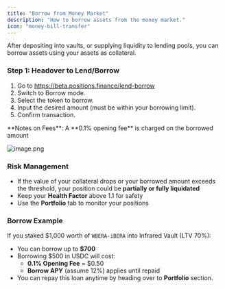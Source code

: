 ```yaml
---
title: "Borrow from Money Market"
description: "How to borrow assets from the money market."
icon: "money-bill-transfer"
---
```


After depositing into vaults, or supplying liquidity to lending pools, you can borrow assets using your assets as collateral.

### Step 1: Headover to Lend/Borrow

1. Go to https://beta.positions.finance/lend-borrow
2. Switch to Borrow mode.
3. Select the token to borrow.
4. Input the desired amount (must be within your borrowing limit).
5. Confirm transaction.

<Note>
  **Notes on Fees**: A **0.1% opening fee** is charged on the borrowed amount
</Note>

![image.png](/images/image.png)

### Risk Management

- If the value of your collateral drops or your borrowed amount exceeds the threshold, your position could be **partially or fully liquidated**
- Keep your **Health Factor** above 1.1 for safety
- Use the **Portfolio** tab to monitor your positions

### Borrow Example

If you staked \$1,000 worth of `WBERA-iBERA` into Infrared Vault (LTV 70%):

- You can borrow up to **\$700**
- Borrowing \$500 in USDC will cost:
  - **0.1% Opening Fee** = \$0.50
  - **Borrow APY** (assume 12%) applies until repaid
- You can repay this loan anytime by heading over to **Portfolio** section.